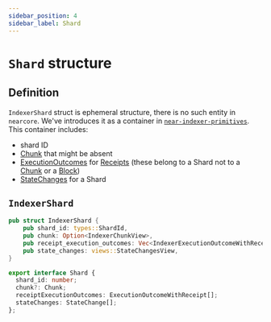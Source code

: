 ```yaml
---
sidebar_position: 4
sidebar_label: Shard
---
```



# `Shard` structure

## Definition

`IndexerShard` struct is ephemeral structure, there is no such entity in `nearcore`. We've introduces it as a container in [`near-indexer-primitives`](https://crates.io/crates/near-indexer-primitives). This container includes:

- shard ID
- [Chunk](chunk.mdx) that might be absent
- [ExecutionOutcomes](execution_outcome.mdx) for [Receipts](receipt.mdx) (these belong to a Shard not to a [Chunk](chunk.mdx) or a [Block](block.mdx))
- [StateChanges](state_change.mdx) for a Shard

## `IndexerShard`

<Tabs>
  <TabItem value="rust" label="Rust">

```rust links=1
pub struct IndexerShard {
    pub shard_id: types::ShardId,
    pub chunk: Option<IndexerChunkView>,
    pub receipt_execution_outcomes: Vec<IndexerExecutionOutcomeWithReceipt>,
    pub state_changes: views::StateChangesView,
}
```

</TabItem>
  <TabItem value="typescript" value="TypeScript">

```ts links=1
export interface Shard {
  shard_id: number;
  chunk?: Chunk;
  receiptExecutionOutcomes: ExecutionOutcomeWithReceipt[];
  stateChanges: StateChange[];
};
```

</TabItem>
</Tabs>
